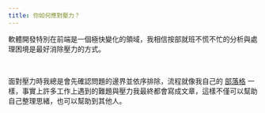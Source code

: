 ```yaml
---
title: 你如何應對壓力？
---
```


軟體開發特別在前端是一個極快變化的領域，我相信按部就班不慌不忙的分析與處理困境是最好消除壓力的方式。

<br />

面對壓力時我總是會先確認問題的邊界並依序排除，流程就像我自己的 <a class="underline"  href="https://www.webdong.dev/post/">部落格</a> 一樣，事實上許多工作上遇到的難題與壓力我最終都會寫成文章，這樣不僅可以幫助自己整理思緒，也可以幫助到其他人。
